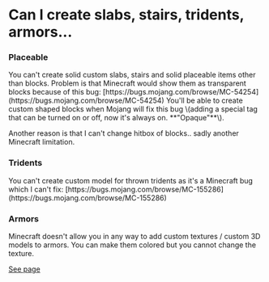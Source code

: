 # Can I create slabs, stairs, tridents, armors...

### Placeable


<Warning>
You can't create solid custom slabs, stairs and solid placeable items other than blocks. Problem is that Minecraft would show them as transparent blocks because of this bug: [https://bugs.mojang.com/browse/MC-54254](https://bugs.mojang.com/browse/MC-54254) You'll be able to create custom shaped blocks when Mojang will fix this bug \(adding a special tag that can be turned on or off, now it's always on. **"Opaque"**\).

Another reason is that I can't change hitbox of blocks.. sadly another Minecraft limitation.
</Warning>


### Tridents


<Warning>
You can't create custom model for thrown tridents as it's a Minecraft bug which I can't fix: [https://bugs.mojang.com/browse/MC-155286](https://bugs.mojang.com/browse/MC-155286)
</Warning>


### Armors


<Warning>
Minecraft doesn't allow you in any way to add custom textures / custom 3D models to armors.  
You can make them colored but you cannot change the texture.
</Warning>



[See page](../plugin-usage/adding-content/creating-a-custom-item/armor.md)
